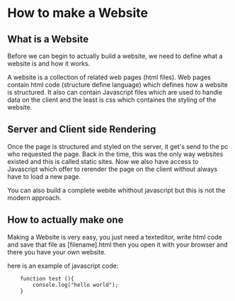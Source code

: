 # How to make a Website

## What is a Website

Before we can begin to actually build a website, we need to define what a website is and how it works.

A website is a collection of related web pages (html files).
Web pages contain html code (structure define language) which defines how a website is structured.
It also can contain Javascript files which are used to handle data on the client 
and the least is css which containes the styling of the website.

## Server and Client side Rendering

Once the page is structured and styled on the server, it get's send to the pc who requested the page.
Back in the time, this was the only way websites existed and this is called static sites.
Now we also have access to Javascript which offer to rerender the page on the client without always have to load a new page.

You can also build a complete webite whithout javascript but this is not the modern approach.

## How to actually make one

Making a Website is very easy, you just need a texteditor, write html code and save that file as [filename].html
then you open it with your browser and there you have your own website.

here is an example of javascript code:
```tsx
    function test (){
        console.log("hello world");
    }
```




